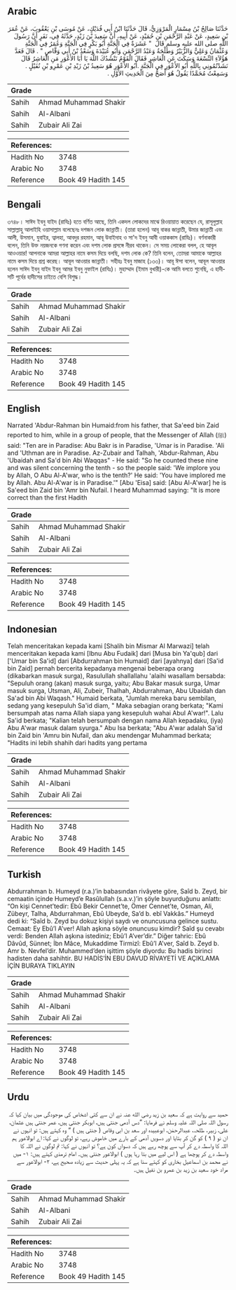 ## Arabic


<div dir="rtl" lang="ar" style={{fontSize:'larger',backgroundColor:'#f8f9fa',padding:20}}>
حَدَّثَنَا صَالِحُ بْنُ مِسْمَارٍ الْمَرْوَزِيُّ، قَالَ حَدَّثَنَا ابْنُ أَبِي فُدَيْكٍ، عَنْ مُوسَى بْنِ يَعْقُوبَ، عَنْ عُمَرَ بْنِ سَعِيدٍ، عَنْ عَبْدِ الرَّحْمَنِ بْنِ حُمَيْدٍ، عَنْ أَبِيهِ، أَنَّ سَعِيدَ بْنَ زَيْدٍ، حَدَّثَهُ فِي، نَفَرٍ أَنَّ رَسُولَ اللَّهِ صلى الله عليه وسلم قَالَ ‏ "‏ عَشَرَةٌ فِي الْجَنَّةِ أَبُو بَكْرٍ فِي الْجَنَّةِ وَعُمَرُ فِي الْجَنَّةِ وَعُثْمَانُ وَعَلِيٌّ وَالزُّبَيْرُ وَطَلْحَةُ وَعَبْدُ الرَّحْمَنِ وَأَبُو عُبَيْدَةَ وَسَعْدُ بْنُ أَبِي وَقَّاصٍ ‏"‏ ‏.‏ قَالَ فَعَدَّ هَؤُلاَءِ التِّسْعَةَ وَسَكَتَ عَنِ الْعَاشِرِ فَقَالَ الْقَوْمُ نَنْشُدُكَ اللَّهَ يَا أَبَا الأَعْوَرِ مَنِ الْعَاشِرُ قَالَ نَشَدْتُمُونِي بِاللَّهِ أَبُو الأَعْوَرِ فِي الْجَنَّةِ ‏.‏أَبُو الأَعْوَرِ هُوَ سَعِيدُ بْنُ زَيْدِ بْنِ عَمْرِو بْنِ نُفَيْلٍ ‏.‏ وَسَمِعْتُ مُحَمَّدًا يَقُولُ هُوَ أَصَحُّ مِنَ الْحَدِيثِ الأَوَّلِ ‏.‏
</div>
<div style={{backgroundColor:'#f8f9fa',padding:20, marginBottom: 10}}><table> <thead> <tr> <th>Grade</th> <th></th> </tr> </thead> <tbody> <tr><td>Sahih</td><td>Ahmad Muhammad Shakir</td></tr><tr><td>Sahih</td><td>Al-Albani</td></tr><tr><td>Sahih</td><td>Zubair Ali Zai</td></tr></tbody></table><table> <thead> <tr> <th>References:</th> <th></th> </tr> </thead> <tbody><tr><td>Hadith No</td><td>3748</td></tr><tr><td>Arabic No</td><td>3748</td></tr><tr><td>Reference</td><td>Book 49 Hadith 145</td></tr></tbody></table></div>

## Bengali


<div dir="ltr" lang="bn" style={{fontSize:'larger',backgroundColor:'#f8f9fa',padding:20}}>
৩৭৪৮। সাঈদ ইবনু যাইদ (রাযিঃ) হতে বর্ণিত আছে, তিনি একদল লোকদের মাঝে রিওয়ায়াত করেছেন যে, রাসূলুল্লাহ সাল্লাল্লাহু আলাইহি ওয়াসাল্লাম বলেছেনঃ দশজন লোক জান্নাতী। (তারা হলেন) আবূ বাকর জান্নাতী, উমার জান্নাতী এবং আলী, উসমান, যুবাইর, ত্বালহা, আবদুর রহমান, আবূ উবাইদাহ ও সা'দ ইবনু আবী ওয়াককাস (রাযিঃ)। বর্ণনাকারী বলেন, তিনি উক্ত নয়জনকে গণনা করেন এবং দশম লোক প্রসঙ্গে নীরব থাকেন। সে সময় লোকেরা বলল, হে আবূল আওওয়ার! আপনাকে আমরা আল্লাহর নামে কসম দিয়ে বলছি, দশম লোক কে? তিনি বলেন, তোমরা আমাকে আল্লাহর নামে কসম দিয়ে প্রশ্ন করেছ। আবূল আওয়ার জান্নাতী। সহীহঃ ইবনু মাজাহ (১৩৩)। আবূ ঈসা বলেন, আবূল আওয়ার হলেন সাঈদ ইবনু যাইদ ইবনু আমর ইবনু নুফাইল (রাযিঃ)। মুহাম্মাদ (ইমাম বুখারী)-কে আমি বলতে শুনেছি, এ হাদীসটি পূর্বের হাদীসের চাইতে বেশি বিশুদ্ধ।
</div>
<div style={{backgroundColor:'#f8f9fa',padding:20, marginBottom: 10}}><table> <thead> <tr> <th>Grade</th> <th></th> </tr> </thead> <tbody> <tr><td>Sahih</td><td>Ahmad Muhammad Shakir</td></tr><tr><td>Sahih</td><td>Al-Albani</td></tr><tr><td>Sahih</td><td>Zubair Ali Zai</td></tr></tbody></table><table> <thead> <tr> <th>References:</th> <th></th> </tr> </thead> <tbody><tr><td>Hadith No</td><td>3748</td></tr><tr><td>Arabic No</td><td>3748</td></tr><tr><td>Reference</td><td>Book 49 Hadith 145</td></tr></tbody></table></div>

## English


<div dir="ltr" lang="en" style={{fontSize:'larger',backgroundColor:'#f8f9fa',padding:20}}>
Narrated 'Abdur-Rahman bin Humaid:from his father, that Sa'eed bin Zaid reported to him, while in a group of people, that the Messenger of Allah (ﷺ) said: "Ten are in Paradise: Abu Bakr is in Paradise, 'Umar is in Paradise. 'Ali and 'Uthman are in Paradise. Az-Zubair and Talhah, 'Abdur-Rahman, Abu 'Ubaidah and Sa'd bin Abi Waqqas" - He said: "So he counted these nine and was silent concerning the tenth - so the people said: 'We implore you by Allah, O Abu Al-A'war, who is the tenth?' He said: 'You have implored me by Allah. Abu Al-A'war is in Paradise.'" [Abu 'Eisa] said: [Abu Al-A'war] he is Sa'eed bin Zaid bin 'Amr bin Nufail. I heard Muhammad saying: "It is more correct than the first Hadith
</div>
<div style={{backgroundColor:'#f8f9fa',padding:20, marginBottom: 10}}><table> <thead> <tr> <th>Grade</th> <th></th> </tr> </thead> <tbody> <tr><td>Sahih</td><td>Ahmad Muhammad Shakir</td></tr><tr><td>Sahih</td><td>Al-Albani</td></tr><tr><td>Sahih</td><td>Zubair Ali Zai</td></tr></tbody></table><table> <thead> <tr> <th>References:</th> <th></th> </tr> </thead> <tbody><tr><td>Hadith No</td><td>3748</td></tr><tr><td>Arabic No</td><td>3748</td></tr><tr><td>Reference</td><td>Book 49 Hadith 145</td></tr></tbody></table></div>

## Indonesian


<div dir="ltr" lang="id" style={{fontSize:'larger',backgroundColor:'#f8f9fa',padding:20}}>
Telah menceritakan kepada kami [Shalih bin Mismar Al Marwazi] telah menceritakan kepada kami [Ibnu Abu Fudaik] dari [Musa bin Ya'qub] dari ['Umar bin Sa'id] dari [Abdurrahman bin Humaid] dari [ayahnya] dari [Sa'id bin Zaid] pernah bercerita kepadanya mengenai beberapa orang (dikabarkan masuk surga), Rasulullah shallallahu 'alaihi wasallam bersabda: "Sepuluh orang (akan) masuk surga, yaitu; Abu Bakar masuk surga, Umar masuk surga, Utsman, Ali, Zubeir, Thalhah, Abdurrahman, Abu Ubaidah dan Sa'ad bin Abi Waqash." Humaid berkata, "Jumlah mereka baru sembilan, sedang yang kesepuluh Sa'id diam, " Maka sebagian orang berkata; "Kami bersumpah atas nama Allah siapa yang kesepuluh wahai Abul A'war!". Lalu Sa'id berkata; "Kalian telah bersumpah dengan nama Allah kepadaku, (iya) Abu A'war masuk dalam syurga." Abu Isa berkata; "Abu A'war adalah Sa'id bin Zaid bin 'Amru bin Nufail, dan aku mendengar Muhammad berkata; "Hadits ini lebih shahih dari hadits yang pertama
</div>
<div style={{backgroundColor:'#f8f9fa',padding:20, marginBottom: 10}}><table> <thead> <tr> <th>Grade</th> <th></th> </tr> </thead> <tbody> <tr><td>Sahih</td><td>Ahmad Muhammad Shakir</td></tr><tr><td>Sahih</td><td>Al-Albani</td></tr><tr><td>Sahih</td><td>Zubair Ali Zai</td></tr></tbody></table><table> <thead> <tr> <th>References:</th> <th></th> </tr> </thead> <tbody><tr><td>Hadith No</td><td>3748</td></tr><tr><td>Arabic No</td><td>3748</td></tr><tr><td>Reference</td><td>Book 49 Hadith 145</td></tr></tbody></table></div>

## Turkish


<div dir="ltr" lang="tr" style={{fontSize:'larger',backgroundColor:'#f8f9fa',padding:20}}>
Abdurrahman b. Humeyd (r.a.)’in babasından rivâyete göre, Saîd b. Zeyd, bir cemaatin içinde Humeyd’e Rasûlullah (s.a.v.)’in şöyle buyurduğunu anlattı: “On kişi Cennet’tedir: Ebû Bekir Cennet’te, Ömer Cennet’te, Osman, Ali, Zübeyr, Talha, Abdurrahman, Ebû Ubeyde, Sa’d b. ebî Vakkâs.” Humeyd dedi ki: “Saîd b. Zeyd bu dokuz kişiyi saydı ve onuncusuna gelince sustu. Cemaat: Ey Ebû’l A’ver! Allah aşkına söyle onuncusu kimdir? Saîd şu cevabı verdi: Benden Allah aşkına istediniz; Ebû’l A’ver’dir.” Diğer tahric: Ebû Dâvûd, Sünnet; İbn Mâce, Mukaddime Tirmizî: Ebû’l A’ver, Saîd b. Zeyd b. Amr b. Nevfel’dir. Muhammed’den işittim şöyle diyordu: Bu hadis birinci hadisten daha sahihtir. BU HADİS’İN EBU DAVUD RİVAYETİ VE AÇIKLAMA İÇİN BURAYA TIKLAYIN
</div>
<div style={{backgroundColor:'#f8f9fa',padding:20, marginBottom: 10}}><table> <thead> <tr> <th>Grade</th> <th></th> </tr> </thead> <tbody> <tr><td>Sahih</td><td>Ahmad Muhammad Shakir</td></tr><tr><td>Sahih</td><td>Al-Albani</td></tr><tr><td>Sahih</td><td>Zubair Ali Zai</td></tr></tbody></table><table> <thead> <tr> <th>References:</th> <th></th> </tr> </thead> <tbody><tr><td>Hadith No</td><td>3748</td></tr><tr><td>Arabic No</td><td>3748</td></tr><tr><td>Reference</td><td>Book 49 Hadith 145</td></tr></tbody></table></div>

## Urdu


<div dir="rtl" lang="ur" style={{fontSize:'larger',backgroundColor:'#f8f9fa',padding:20}}>
حمید سے روایت ہے کہ سعید بن زید رضی الله عنہ نے ان سے کئی اشخاص کی موجودگی میں بیان کیا کہ رسول اللہ صلی اللہ علیہ وسلم نے فرمایا: ”دس آدمی جنتی ہیں، ابوبکر جنتی ہیں، عمر جنتی ہیں عثمان، علی، زبیر، طلحہ، عبدالرحمٰن، ابوعبیدہ اور سعد بن ابی وقاص ( جنتی ہیں ) “ وہ کہتے ہیں: تو انہوں نے ان نو ( ۹ ) کو گن کر بتایا اور دسویں آدمی کے بارے میں خاموش رہے، تو لوگوں نے کہا: اے ابوالاعور ہم اللہ کا واسطہ دے کر آپ سے پوچھ رہے ہیں کہ دسواں کون ہے؟ تو انہوں نے کہا: تم لوگوں نے اللہ کا واسطہ دے کر پوچھا ہے ( اس لیے میں بتا رہا ہوں ) ابوالاعور جنتی ہیں۔ امام ترمذی کہتے ہیں: ۱- میں نے محمد بن اسماعیل بخاری کو کہتے سنا ہے کہ یہ پہلی حدیث سے زیادہ صحیح ہے، ۲- ابوالاعور سے مراد خود سعید بن زید بن عمرو بن نفیل ہیں۔
</div>
<div style={{backgroundColor:'#f8f9fa',padding:20, marginBottom: 10}}><table> <thead> <tr> <th>Grade</th> <th></th> </tr> </thead> <tbody> <tr><td>Sahih</td><td>Ahmad Muhammad Shakir</td></tr><tr><td>Sahih</td><td>Al-Albani</td></tr><tr><td>Sahih</td><td>Zubair Ali Zai</td></tr></tbody></table><table> <thead> <tr> <th>References:</th> <th></th> </tr> </thead> <tbody><tr><td>Hadith No</td><td>3748</td></tr><tr><td>Arabic No</td><td>3748</td></tr><tr><td>Reference</td><td>Book 49 Hadith 145</td></tr></tbody></table></div>